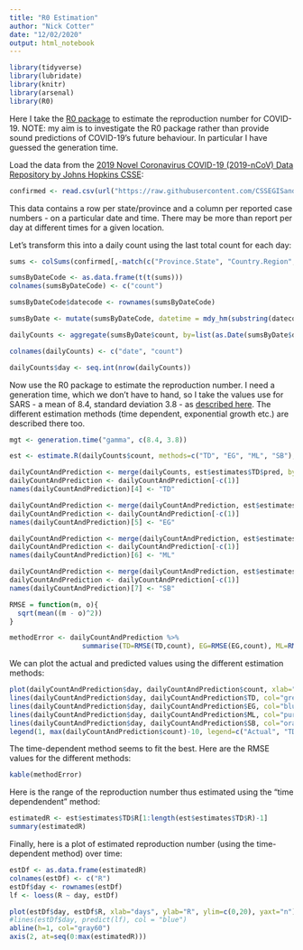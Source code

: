 ```yaml
---
title: "R0 Estimation"
author: "Nick Cotter"
date: "12/02/2020"
output: html_notebook
---
```


```r
library(tidyverse)
library(lubridate)
library(knitr)
library(arsenal)
library(R0)
```

Here I take the [R0 package](https://www.ncbi.nlm.nih.gov/pmc/articles/PMC3582628/) to estimate the reproduction number for COVID-19. NOTE: my aim is to investigate the R0 package rather than provide sound predictions of COVID-19's future behaviour. In particular I have guessed the generation time.


Load the data from the [2019 Novel Coronavirus COVID-19 (2019-nCoV) Data Repository by Johns Hopkins CSSE](https://github.com/CSSEGISandData/COVID-19):

```r
confirmed <- read.csv(url("https://raw.githubusercontent.com/CSSEGISandData/2019-nCoV/master/time_series/time_series_2019-ncov-Confirmed.csv"))
```

This data contains a row per state/province and a column per reported case numbers - on a particular date and time. There may be more than report per day at different times for a given location. 

Let's transform this into a daily count using the last total count for each day:

```r
sums <- colSums(confirmed[,-match(c("Province.State", "Country.Region", "Lat", "Long"), names(confirmed))], na.rm=TRUE)

sumsByDateCode <- as.data.frame(t(t(sums)))
colnames(sumsByDateCode) <- c("count")

sumsByDateCode$datecode <- rownames(sumsByDateCode)

sumsByDate <- mutate(sumsByDateCode, datetime = mdy_hm(substring(datecode,2)))

dailyCounts <- aggregate(sumsByDate$count, by=list(as.Date(sumsByDate$datetime)), FUN=tail, n=1)

colnames(dailyCounts) <- c("date", "count")

dailyCounts$day <- seq.int(nrow(dailyCounts))
```


Now use the R0 package to estimate the reproduction number. I need a generation time, which we don't have to hand, so I take the values use for SARS - a mean of 8.4, standard deviation 3.8 - as [described here](https://www.ncbi.nlm.nih.gov/pmc/articles/PMC3816335/). The different estimation methods (time dependent, exponential growth etc.) are described there too.

```r
mgt <- generation.time("gamma", c(8.4, 3.8))

est <- estimate.R(dailyCounts$count, methods=c("TD", "EG", "ML", "SB"), GT=mgt)
```


```r
dailyCountAndPrediction <- merge(dailyCounts, est$estimates$TD$pred, by="row.names", sort=FALSE, all=TRUE)
dailyCountAndPrediction <- dailyCountAndPrediction[-c(1)]
names(dailyCountAndPrediction)[4] <- "TD"

dailyCountAndPrediction <- merge(dailyCountAndPrediction, est$estimates$EG$pred, by="row.names", sort=FALSE, all=TRUE)
dailyCountAndPrediction <- dailyCountAndPrediction[-c(1)]
names(dailyCountAndPrediction)[5] <- "EG"

dailyCountAndPrediction <- merge(dailyCountAndPrediction, est$estimates$ML$pred, by="row.names", sort=FALSE, all=TRUE)
dailyCountAndPrediction <- dailyCountAndPrediction[-c(1)]
names(dailyCountAndPrediction)[6] <- "ML"

dailyCountAndPrediction <- merge(dailyCountAndPrediction, est$estimates$SB$pred, by="row.names", sort=FALSE, all=TRUE)
dailyCountAndPrediction <- dailyCountAndPrediction[-c(1)]
names(dailyCountAndPrediction)[7] <- "SB"
```

```r

RMSE = function(m, o){
  sqrt(mean((m - o)^2))
}

methodError <- dailyCountAndPrediction %>%
                  summarise(TD=RMSE(TD,count), EG=RMSE(EG,count), ML=RMSE(ML,count), SB=RMSE(SB,count))

```



We can plot the actual and predicted values using the different estimation methods:

```r
plot(dailyCountAndPrediction$day, dailyCountAndPrediction$count, xlab="days",ylab="count", col="red")
lines(dailyCountAndPrediction$day, dailyCountAndPrediction$TD, col="green")
lines(dailyCountAndPrediction$day, dailyCountAndPrediction$EG, col="blue")
lines(dailyCountAndPrediction$day, dailyCountAndPrediction$ML, col="purple")
lines(dailyCountAndPrediction$day, dailyCountAndPrediction$SB, col="orange")
legend(1, max(dailyCountAndPrediction$count)-10, legend=c("Actual", "TD", "EG", "ML", "SB"), col=c("red", "green", "blue", "purple", "orange"), lty=c(0,1,1,1,1), pch=c(1,NA,NA,NA,NA), cex=0.8)
```

The time-dependent method seems to fit the best. Here are the RMSE values for the different methods:

```r

kable(methodError)
```
Here is the range of the reproduction number thus estimated using the "time dependendent" method:

```r
estimatedR <- est$estimates$TD$R[1:length(est$estimates$TD$R)-1]
summary(estimatedR)
```

Finally, here is a plot of estimated reproduction number (using the time-dependent method) over time:

```r
estDf <- as.data.frame(estimatedR)
colnames(estDf) <- c("R")
estDf$day <- rownames(estDf)
lf <- loess(R ~ day, estDf)

plot(estDf$day, estDf$R, xlab="days", ylab="R", ylim=c(0,20), yaxt="n")
#lines(estDf$day, predict(lf), col = "blue")
abline(h=1, col="gray60")
axis(2, at=seq(0:max(estimatedR)))
```

